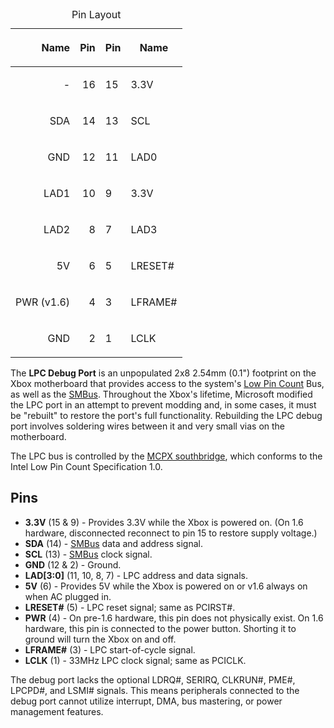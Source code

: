 {|class="wikitable" style="float:right;margin-left:10px;"
|+ Pin Layout
|-
! style="text-align:right" | Name !! style="text-align:right" | Pin !! Pin !! Name
|-
| style="text-align:right" | - || style="text-align:right" | 16 || 15 || 3.3V
|-
| style="text-align:right" | SDA || style="text-align:right" | 14 || 13 || SCL
|-
| style="text-align:right" | GND || style="text-align:right" | 12 || 11 || LAD0
|-
| style="text-align:right" | LAD1 || style="text-align:right" | 10 || 9 || 3.3V
|-
| style="text-align:right" | LAD2 || style="text-align:right" | 8 || 7 || LAD3
|-
| style="text-align:right" | 5V || style="text-align:right" | 6 || 5 || LRESET#
|-
| style="text-align:right" | PWR (v1.6) || style="text-align:right" | 4 || 3 || LFRAME#
|-
| style="text-align:right" | GND || style="text-align:right" | 2 || 1 || LCLK
|}

The '''LPC Debug Port''' is an unpopulated 2x8 2.54mm (0.1") footprint on the Xbox motherboard that provides access to the system's [https://en.wikipedia.org/wiki/Low_Pin_Count Low Pin Count] Bus, as well as the [[SMBus]]. Throughout the Xbox's lifetime, Microsoft modified the LPC port in an attempt to prevent modding and, in some cases, it must be "rebuilt" to restore the port's full functionality. Rebuilding the LPC debug port involves soldering wires between it and very small vias on the motherboard.

The LPC bus is controlled by the [[MCPX|MCPX southbridge]], which conforms to the Intel Low Pin Count Specification 1.0.

== Pins ==

* '''3.3V''' (15 & 9) - Provides 3.3V while the Xbox is powered on. (On 1.6 hardware, disconnected reconnect to pin 15 to restore supply voltage.)
* '''SDA''' (14) - [[SMBus]] data and address signal.
* '''SCL''' (13) - [[SMBus]] clock signal.
* '''GND''' (12 & 2) - Ground.
* '''LAD[3:0]''' (11, 10, 8, 7) - LPC address and data signals.
* '''5V''' (6) - Provides 5V while the Xbox is powered on or v1.6 always on when AC plugged in.
* '''LRESET#''' (5) - LPC reset signal; same as PCIRST#.
* '''PWR''' (4) - On pre-1.6 hardware, this pin does not physically exist. On 1.6 hardware, this pin is connected to the power button. Shorting it to ground will turn the Xbox on and off.
* '''LFRAME#''' (3) - LPC start-of-cycle signal.
* '''LCLK''' (1) - 33MHz LPC clock signal; same as PCICLK.

The debug port lacks the optional LDRQ#, SERIRQ, CLKRUN#, PME#, LPCPD#, and LSMI# signals. This means peripherals connected to the debug port cannot utilize interrupt, DMA, bus mastering, or power management features.